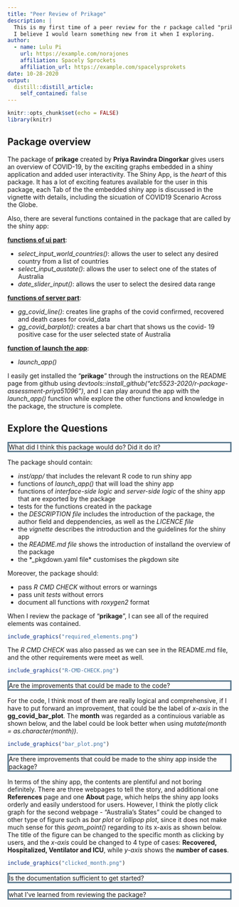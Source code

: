 ```yaml
---
title: "Peer Review of Prikage"
description: |
  This is my first time of a peer review for the r package called "prikage", which was created by Priya Ravindra Dingorkar. 
  I believe I would learn something new from it when I exploring. 
author:
  - name: Lulu Pi 
    url: https://example.com/norajones
    affiliation: Spacely Sprockets
    affiliation_url: https://example.com/spacelysprokets
date: 10-28-2020
output:
  distill::distill_article:
    self_contained: false
---
```


```r
knitr::opts_chunk$set(echo = FALSE)
library(knitr)
```

## Package overview
The package of **prikage** created by **Priya Ravindra Dingorkar** gives users an overview of COVID-19, by the exciting graphs embedded in a shiny application and added user interactivity. The Shiny App, is the *heart* of this package. It has a lot of exciting features available for the user in this package, each Tab of the the embedded shiny app is discussed in the vignette with details, including the sicuation of COVID19 Scenario Across the Globe. 

Also, there are several functions contained in the package that are called by the shiny app:

<u>**functions of ui part**</u>:

- *select_input_world_countries()*: allows the user to select any desired country from a list of countries
- *select_input_austate()*: allows the user to select one of the states of Australia 
- *date_slider_input()*: allows the user to select the desired data range

<u>**functions of server part**</u>:

- *gg_covid_line()*: creates line graphs of the covid confirmed, recovered and death cases for covid_data
- *gg_covid_barplot()*: creates a bar chart that shows us the covid- 19 positive case for the user selected state of Australia

<u>**function of launch the app**</u>:

- *launch_app()*

I easily get installed the "**prikage**" through the instructions on the README page from github using *devtools::install_github("etc5523-2020/r-package-assessment-priya51096")*, and I can play around the app with the *launch_app()* function while explore the other functions and knowledge in the package, the structure is complete. 

## Explore the Questions

<p style="border:3px solid #59788E;" <span style="color:#59788E"> 
What did I think this package would do? Did it do it?
</span> </p>

The package should contain: 

- *inst/app/* that includes the relevant R code to run shiny app
- functions of *launch_app()* that will load the shiny app
- functions of *interface-side logic* and *server-side logic* of the shiny app that are exported by the package
- tests for the functions created in the package
- the *DESCRIPTION file* includes the introduction of the package, the author field and deppendencies, as well as the *LICENCE file*
- the *vignette* describes the introduction and the guidelines for the shiny app
- the *README.md file* shows the introduction of installand the overview of the package
- the *_pkgdown.yaml file* customises the pkgdown site


Moreover, the package should: 

- pass *R CMD CHECK* without errors or warnings
- pass unit *tests* without errors
- document all functions with *roxygen2* format

When I review the package of "**prikage**", I can see all of the required elements was contained. 

```r
include_graphics("required_elements.png")
```

The *R CMD CHECK* was also passed as we can see in the README.md file, and the other requirements were meet as well. 

```r
include_graphics("R-CMD-CHECK.png")
```

<p style="border:3px solid #59788E;" <span style="color:#59788E"> 
Are the improvements that could be made to the code? 
</span> </p>

For the code, I think most of them are really logical and comprehensive, if I have to put forward an improvement, that could be the label of *x-axis* in the **gg_covid_bar_plot**. The **month** was regarded as a continuious variable as shown below, and the label could be look better when using *mutate(month = as.character(month))*.

```r
include_graphics("bar_plot.png")
```

<p style="border:3px solid #59788E;" <span style="color:#59788E"> 
Are there improvements that could be made to the shiny app inside the package?
</span> </p>

In terms of the shiny app, the contents are plentiful and not boring definitely. There are three webpages to tell the story, and additional one **References** page and one **About** page, which helps the shiny app looks orderly and easily understood for users. However, I think the plotly click graph for the second webpage - "Australia's States" could be changed to other type of figure such as *bar plot* or *lollipop plot*, since it does not make much sense for this *geom_point()* regarding to its x-axis as shown below. The title of the figure can be changed to the specific month as clicking by users, and the *x-axis* could be changed to 4 type of cases: **Recovered, Hospitalized, Ventilator and ICU**, while *y-axis* shows the **number of cases**. 

```r
include_graphics("clicked_month.png")
```

<p style="border:3px solid #59788E;" <span style="color:#59788E"> 
 Is the documentation sufficient to get started?
</span> </p>


<p style="border:3px solid #59788E;" <span style="color:#59788E"> 
 what I’ve learned from reviewing the package?
</span> </p>
 





